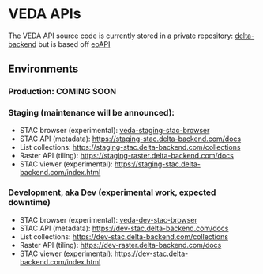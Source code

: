 # VEDA APIs {.unnumbered}

The VEDA API source code is currently stored in a private repository: [delta-backend](https://github.com/NASA-IMPACT/delta-backend) but is based off [eoAPI](https://github.com/developmentseed/eoAPI)

## Environments

### Production: COMING SOON

### Staging (maintenance will be announced):

* STAC browser (experimental): [veda-staging-stac-browser](http://veda-staging-stac-browser.s3-website-us-west-2.amazonaws.com/)
* STAC API (metadata): [https://staging-stac.delta-backend.com/docs](https://staging-stac.delta-backend.com/docs)
* List collections: [https://staging-stac.delta-backend.com/collections](https://staging-stac.delta-backend.com/collections)
* Raster API (tiling): [https://staging-raster.delta-backend.com/docs](https://staging-raster.delta-backend.com/docs)
* STAC viewer (experimental): [https://staging-stac.delta-backend.com/index.html](https://staging-stac.delta-backend.com/index.html)

### Development, aka Dev (experimental work, expected downtime)

* STAC browser (experimental): [veda-dev-stac-browser](http://veda-dev-stac-browser.s3-website-us-west-2.amazonaws.com/)
* STAC API (metadata): [https://dev-stac.delta-backend.com/docs](https://dev-stac.delta-backend.com/docs)
* List collections: [https://dev-stac.delta-backend.com/collections](https://dev-stac.delta-backend.com/collections)
* Raster API (tiling): [https://dev-raster.delta-backend.com/docs](https://dev-raster.delta-backend.com/docs)
* STAC viewer (experimental): [https://dev-stac.delta-backend.com/index.html](https://dev-stac.delta-backend.com/index.html)

